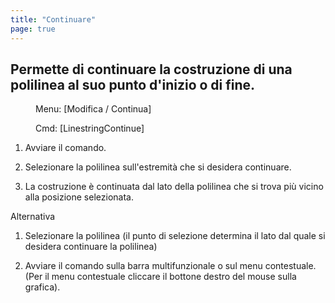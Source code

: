 ```yaml
---
title: "Continuare"
page: true
---
```

## Permette di continuare la costruzione di una polilinea al suo punto d&#39;inizio o di fine.
 <Menu> Menu: [Modifica / Continua] </Menu> 
 <Menu> Cmd: [LinestringContinue] </Menu> 


1. Avviare il comando.

2. Selezionare la polilinea sull&#39;estremit&#224; che si desidera continuare.

3. La costruzione &#232; continuata dal lato della polilinea che si trova pi&#249; vicino alla posizione selezionata.




Alternativa


1. Selezionare la polilinea (il punto di selezione determina il lato dal quale si desidera continuare la polilinea)

2. Avviare il comando sulla barra multifunzionale o sul menu contestuale. (Per il menu contestuale cliccare il bottone destro del mouse sulla grafica).




